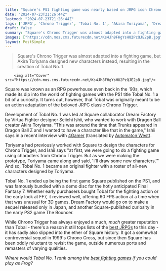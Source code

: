 ```yaml
---
title: "Square's PS1 fighting game was nearly based on JRPG icon Chrono Trigger until Dragon Ball creator Akira Toriyama showed up and said 'I'll draw some new characters'"
date: "2024-07-23T21:26:44Z"
lastmod: "2024-07-23T21:26:44Z"
tags: ['JRPG', 'Chrono Trigger', 'Tobal No. 1', 'Akira Toriyama', 'Dream Factory', 'Square', 'PlayStation', '3D Games', 'Fighting Games']
draft: false
summary: "Square's Chrono Trigger was almost adapted into a fighting game, but Akira Toriyama designed new characters instead, resulting in the creation of Tobal No. 1."
images: ["https://cdn.mos.cms.futurecdn.net/Ks4Jh8FHgYsHU2PzQJE2pB.jpg"]
layout: PostSimple
---
```

> Square's Chrono Trigger was almost adapted into a fighting game, but Akira Toriyama designed new characters instead, resulting in the creation of Tobal No. 1.


        <img alt="Cover" src="https://cdn.mos.cms.futurecdn.net/Ks4Jh8FHgYsHU2PzQJE2pB.jpg"/>
        
Square was known as an RPG powerhouse even back in the '90s, which made its dip into the world of fighting games with the PS1 title Tobal No. 1 a bit of a curiosity. It turns out, however, that Tobal was originally meant to be an action adaptation of the beloved JRPG classic Chrono Trigger.

Development of Tobal No. 1 was led at Square collaborator Dream Factory by Virtua Fighter designer Seiichi Ishii, who wanted to work with Dragon Ball creator Akira Toryiama. "This was around the time that Trunks appeared in Dragon Ball Z and I wanted to have a character like that in the game," Ishii says in a recent interview with [4Gamer](https://www.4gamer.net/games/999/G999905/20240705060/) (translated by [Automaton West](https://automaton-media.com/en/news/square-chrono-trigger-almost-had-fighting-game-according-to-veteran-dev-seiichi-ishii/)).

Toriyama had previously worked with Square to design the characters for Chrono Trigger, and Ishii says "at first, we were going to do a fighting game using characters from Chrono Trigger. But as we were making the prototype, Toriyama came along and said, 'I'll draw some new characters.'" And so, Tobal No. 1 became an original fighter with a roster of all-new characters designed by Toriyama.

Tobal No. 1 ended up being the first game Square published on the PS1, and was famously bundled with a demo disc for the hotly anticipated Final Fantasy 7. Whether early purchasers bought Tobal for the fighting action or the early look at FF7, it reviewed well, offering 60 FPS action at a time when that was unusual for 3D games. Dream Factory would go on to make a sequel released only in Japan, and another Square-published curiosity in the early PS2 game The Bouncer.

While Chrono Trigger has always enjoyed a much, *much* greater reputation than Tobal - there's a reason it still tops lists of the [best JRPGs](https://www.gamesradar.com/best-jrpgs/) to this day - it has sadly also slipped into the ether of Square history. It got a somewhat controversial sequel in 1999's Chrono Cross, but since then Square has been oddly reluctant to revisit the game, outside numerous ports and remasters of varying qualities. 

*Where would Tobal No. 1 rank among the *[<em>best fighting games</em>](https://www.gamesradar.com/best-fighting-games/)* if you could play as Frog?*
        